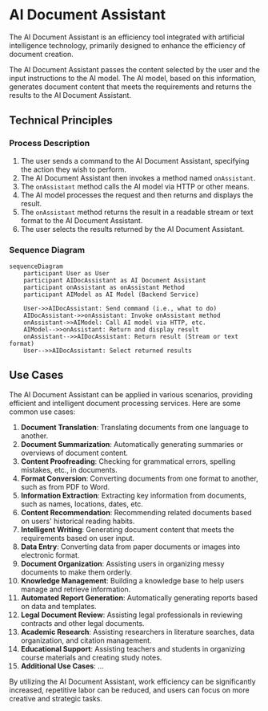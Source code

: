 # AI Document Assistant

The AI Document Assistant is an efficiency tool integrated with artificial intelligence technology, primarily designed to enhance the efficiency of document creation.

The AI Document Assistant passes the content selected by the user and the input instructions to the AI model. The AI model, based on this information, generates document content that meets the requirements and returns the results to the AI Document Assistant.

## Technical Principles

### Process Description
1. The user sends a command to the AI Document Assistant, specifying the action they wish to perform.
2. The AI Document Assistant then invokes a method named `onAssistant`.
3. The `onAssistant` method calls the AI model via HTTP or other means.
4. The AI model processes the request and then returns and displays the result.
5. The `onAssistant` method returns the result in a readable stream or text format to the AI Document Assistant.
6. The user selects the results returned by the AI Document Assistant.

### Sequence Diagram

```mermaid
sequenceDiagram
    participant User as User
    participant AIDocAssistant as AI Document Assistant
    participant onAssistant as onAssistant Method
    participant AIModel as AI Model (Backend Service)

    User->>AIDocAssistant: Send command (i.e., what to do)
    AIDocAssistant->>onAssistant: Invoke onAssistant method
    onAssistant->>AIModel: Call AI model via HTTP, etc.
    AIModel-->>onAssistant: Return and display result
    onAssistant-->>AIDocAssistant: Return result (Stream or text format)
    User-->>AIDocAssistant: Select returned results
```

## Use Cases

The AI Document Assistant can be applied in various scenarios, providing efficient and intelligent document processing services. Here are some common use cases:

1. **Document Translation**: Translating documents from one language to another.
2. **Document Summarization**: Automatically generating summaries or overviews of document content.
3. **Content Proofreading**: Checking for grammatical errors, spelling mistakes, etc., in documents.
4. **Format Conversion**: Converting documents from one format to another, such as from PDF to Word.
5. **Information Extraction**: Extracting key information from documents, such as names, locations, dates, etc.
6. **Content Recommendation**: Recommending related documents based on users' historical reading habits.
7. **Intelligent Writing**: Generating document content that meets the requirements based on user input.
8. **Data Entry**: Converting data from paper documents or images into electronic format.
9. **Document Organization**: Assisting users in organizing messy documents to make them orderly.
10. **Knowledge Management**: Building a knowledge base to help users manage and retrieve information.
11. **Automated Report Generation**: Automatically generating reports based on data and templates.
12. **Legal Document Review**: Assisting legal professionals in reviewing contracts and other legal documents.
13. **Academic Research**: Assisting researchers in literature searches, data organization, and citation management.
14. **Educational Support**: Assisting teachers and students in organizing course materials and creating study notes.
15. **Additional Use Cases**: ...

By utilizing the AI Document Assistant, work efficiency can be significantly increased, repetitive labor can be reduced, and users can focus on more creative and strategic tasks.
